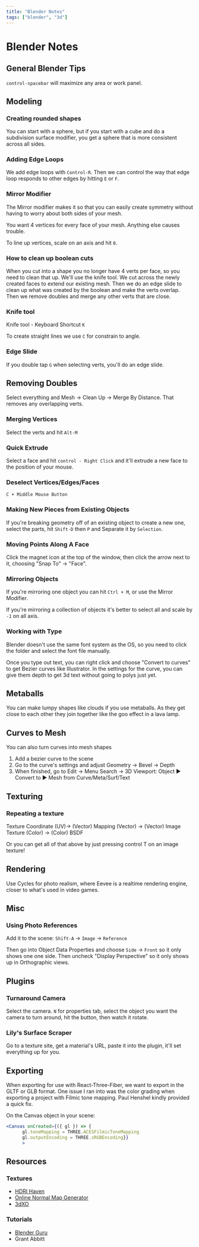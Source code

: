 ```yaml
---
title: "Blender Notes"
tags: ["blender", "3d"]
---
```


# Blender Notes

## General Blender Tips

`control-spacebar` will maximize any area or work panel.

## Modeling

### Creating rounded shapes

You can start with a sphere, but if you start with a cube and do a subdivision surface modifier, you get a sphere that is more consistent across all sides.

### Adding Edge Loops

We add edge loops with `Control-R`. Then we can control the way that edge loop responds to other edges by hitting `E` or `F`.

### Mirror Modifier

The Mirror modifier makes it so that you can easily create symmetry without having to worry about both sides of your mesh.

You want 4 vertices for every face of your mesh. Anything else causes trouble.

To line up vertices, scale on an axis and hit `0`.

### How to clean up boolean cuts

When you cut into a shape you no longer have 4 verts per face, so you need to clean that up. We'll use the knife tool. We cut across the newly created faces to extend our existing mesh. Then we do an edge slide to clean up what was created by the boolean and make the verts overlap. Then we remove doubles and merge any other verts that are close.

### Knife tool

Knife tool - Keyboard Shortcut `K`

To create straight lines we use `C` for constrain to angle.

### Edge Slide

If you double tap `G` when selecting verts, you'll do an edge slide.

## Removing Doubles

Select everything and Mesh -> Clean Up -> Merge By Distance. That removes any overlapping verts.

### Merging Vertices

Select the verts and hit `Alt-M`

### Quick Extrude

Select a face and hit `control - Right Click` and it'll extrude a new face to the position of your mouse.

### Deselect Vertices/Edges/Faces

`C + Middle Mouse Button`

### Making New Pieces from Existing Objects

If you're breaking geometry off of an existing object to create a new one, select the parts, hit `Shift-D` then `P` and Separate it by `Selection`.

### Moving Points Along A Face

Click the magnet icon at the top of the window, then click the arrow next to it, choosing "Snap To" -> "Face".

### Mirroring Objects

If you're mirroring one object you can hit `Ctrl + M`, or use the Mirror Modifier.

If you're mirroring a collection of objects it's better to select all and scale by `-1` on all axis.

### Working with Type

Blender doesn't use the same font system as the OS, so you need to click the folder and select the font file manually.

Once you type out text, you can right click and choose "Convert to curves" to get Bezier curves like Illustrator. In the settings for the curve, you can give them depth to get 3d text without going to polys just yet.

## Metaballs

You can make lumpy shapes like clouds if you use metaballs. As they get close to each other they join together like the goo effect in a lava lamp.

## Curves to Mesh

You can also turn curves into mesh shapes

1. Add a bezier curve to the scene
2. Go to the curve's settings and adjust Geometry -> Bevel -> Depth
3. When finished, go to Edit -> Menu Search -> 3D Viewport: Object ▶ Convert to ▶ Mesh from Curve/Meta/Surf/Text

## Texturing

### Repeating a texture

Texture Coordinate (UV)-> (Vector) Mapping (Vector) -> (Vector) Image Texture (Color) -> (Color) BSDF

Or you can get all of that above by just pressing control T on an image texture!

## Rendering

Use Cycles for photo realism, where Eevee is a realtime rendering engine, closer to what's used in video games.

## Misc

### Using Photo References

Add it to the scene:
`Shift-A` -> `Image` -> `Reference`

Then go into Object Data Properties and choose `Side` -> `Front` so it only shows one one side.
Then uncheck "Display Perspective" so it only shows up in Orthographic views.

## Plugins

### Turnaround Camera

Select the camera. `N` for properties tab, select the object you want the camera to turn around, hit the button, then watch it rotate.

### Lily's Surface Scraper

Go to a texture site, get a material's URL, paste it into the plugin, it'll set everything up for you.

## Exporting

When exporting for use with React-Three-Fiber, we want to export in the GLTF or GLB format.
One issue I ran into was the color grading when exporting a project with Filmic tone mapping. Paul Henshel kindly provided a quick fix.

On the Canvas object in your scene:

```jsx
<Canvas onCreated={({ gl }) => {
      gl.toneMapping = THREE.ACESFilmicToneMapping
      gl.outputEncoding = THREE.sRGBEncoding}}
      >
```

## Resources

### Textures

- [HDRI Haven](https://hdrihaven.com/)
- [Online Normal Map Generator](https://cpetry.github.io/NormalMap-Online/)
- [3dXO](https://www.3dxo.com/)

### Tutorials

- [Blender Guru](https://www.youtube.com/channel/UCOKHwx1VCdgnxwbjyb9Iu1g)
- Grant Abbitt
